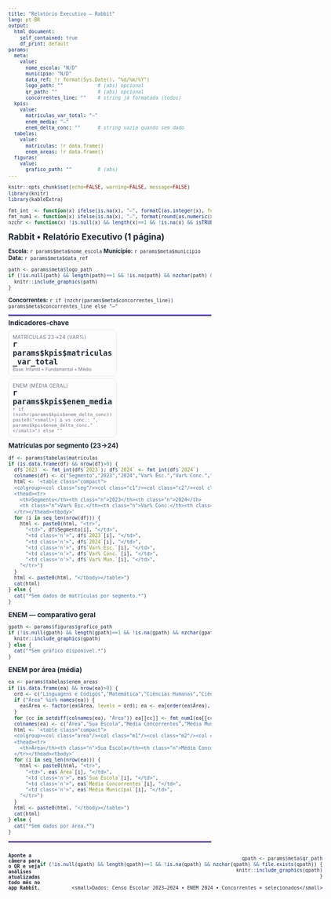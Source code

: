 ```yaml
---
title: "Relatório Executivo — Rabbit"
lang: pt-BR
output:
  html_document:
    self_contained: true
    df_print: default
params:
  meta:
    value:
      nome_escola: "N/D"
      municipio: "N/D"
      data_ref: !r format(Sys.Date(), "%d/%m/%Y")
      logo_path: ""            # (abs) opcional
      qr_path: ""              # (abs) opcional
      concorrentes_line: ""    # string já formatada (todos)
  kpis:
    value:
      matriculas_var_total: "—"
      enem_media: "—"
      enem_delta_conc: ""      # string vazia quando sem dado
  tabelas:
    value:
      matriculas: !r data.frame()
      enem_areas: !r data.frame()
  figuras:
    value:
      grafico_path: ""         # (abs)
---
```


```r
knitr::opts_chunk$set(echo=FALSE, warning=FALSE, message=FALSE)
library(knitr)
library(kableExtra)

fmt_int  <- function(x) ifelse(is.na(x), "—", formatC(as.integer(x), format="d", big.mark=".", decimal.mark=","))
fmt_num1 <- function(x) ifelse(is.na(x), "—", format(round(as.numeric(x),1), nsmall=1, decimal.mark=","))
nzchr <- function(x) !is.null(x) && length(x)==1 && !is.na(x) && isTRUE(nzchar(x))
```

<style>
@page { size: A4; margin: 10mm; }
* { -webkit-print-color-adjust: exact; print-color-adjust: exact; }
body { font-family: -apple-system, Segoe UI, Roboto, Arial, sans-serif; color: #1f2937; font-size: 11.5px; }
h1, h2, h3 { color: #1f2937; margin: 6px 0 4px; }
small { color: #6b7280; }
hr { border: 0; border-top: 2px solid #6A4CFF; margin: 6px 0 6px; }

table { width: 100%; border-collapse: collapse; margin: 2px 0 6px; }
th, td { border-bottom: 1px solid #e5e7eb; padding: 3px 6px; }
th { text-transform: uppercase; font-size: 9.5px; color: #6b7280; text-align: left; }

/* >>> NOVO: tabelas compactas com colgroup e números tabulares */
table.compact { width:100%; border-collapse:collapse; table-layout: fixed; }
table.compact th.n, table.compact td.n {
  text-align: right;
  white-space: nowrap;
  /* forçar dígitos com largura fixa */
  font-variant-numeric: tabular-nums;
  font-feature-settings: "tnum" 1, "lnum" 1;
  font-family: Segoe UI, Roboto, Arial, sans-serif;
}
/* larguras fixas p/ tabela de matrículas (1 + 5 colunas) */
table.compact col.seg { width: 32%; }
table.compact col.c1, table.compact col.c2, table.compact col.c3, table.compact col.c4, table.compact col.c5 { width: 13.6%; }

/* larguras fixas p/ tabela ENEM por área (1 + 3 colunas) */
table.compact col.area { width: 30%; }
table.compact col.m1, table.compact col.m2, table.compact col.m3 { width: 23.333%; }

img { display: block; }
section, h2, h3, table, p { page-break-inside: avoid; }
.kpi { display:inline-block; width: 49%; border:1px solid #e5e7eb; border-radius:10px; padding:8px; margin:2px 0; vertical-align:top; }
.kpi .title { font-size:10px; color:#6b7280; text-transform:uppercase; letter-spacing:.04em; }
.kpi .value { font-size:18px; font-weight:800; }
.kpi .delta { font-size:11px; color:#6b7280; }
.footer-note { display:flex; justify-content:space-between; align-items:flex-end; margin-top:6px; }
.footer-note .right { text-align:right; }
.cta { margin-top: 4px; font-weight:600; word-break: keep-all; white-space: normal; }
</style>


## Rabbit • Relatório Executivo (1 página)

**Escola:** `r params$meta$nome_escola`    **Município:** `r params$meta$municipio`    **Data:** `r params$meta$data_ref`

```r
path <- params$meta$logo_path
if (!is.null(path) && length(path)==1 && !is.na(path) && nzchar(path) && file.exists(path)) {
  knitr::include_graphics(path)
}
```

**Concorrentes:** `r if (nzchr(params$meta$concorrentes_line)) params$meta$concorrentes_line else "—"`

---

### Indicadores-chave
<div class="kpi">
  <div class="title">Matrículas 23→24 (var%)</div>
  <div class="value">`r params$kpis$matriculas_var_total`</div>
  <div class="delta"><small>Base: Infantil + Fundamental + Médio</small></div>
</div>
<div class="kpi">
  <div class="title">ENEM (média geral)</div>
  <div class="value">`r params$kpis$enem_media`</div>
  <div class="delta">`r if (nzchr(params$kpis$enem_delta_conc)) paste0("<small>| Δ vs conc.: ", params$kpis$enem_delta_conc,"</small>") else ""`</div>
</div>

### Matrículas por segmento (23→24)
```r
df <- params$tabelas$matriculas
if (is.data.frame(df) && nrow(df)>0) {
  df$`2023` <- fmt_int(df$`2023`); df$`2024` <- fmt_int(df$`2024`)
  colnames(df) <- c("Segmento","2023","2024","Var% Esc.","Var% Conc.","Var% Mun.")
  html <- '<table class="compact">
  <colgroup><col class="seg"/><col class="c1"/><col class="c2"/><col class="c3"/><col class="c4"/><col class="c5"/></colgroup>
  <thead><tr>
    <th>Segmento</th><th class="n">2023</th><th class="n">2024</th>
    <th class="n">Var% Esc.</th><th class="n">Var% Conc.</th><th class="n">Var% Mun.</th>
  </tr></thead><tbody>'
  for (i in seq_len(nrow(df))) {
    html <- paste0(html, "<tr>",
      "<td>", df$Segmento[i], "</td>",
      "<td class='n'>", df$`2023`[i], "</td>",
      "<td class='n'>", df$`2024`[i], "</td>",
      "<td class='n'>", df$`Var% Esc.`[i], "</td>",
      "<td class='n'>", df$`Var% Conc.`[i], "</td>",
      "<td class='n'>", df$`Var% Mun.`[i], "</td>",
    "</tr>")
  }
  html <- paste0(html, "</tbody></table>")
  cat(html)
} else {
  cat("*Sem dados de matrículas por segmento.*")
}
```

### ENEM — comparativo geral
```r
gpath <- params$figuras$grafico_path
if (!is.null(gpath) && length(gpath)==1 && !is.na(gpath) && nzchar(gpath) && file.exists(gpath)) {
  knitr::include_graphics(gpath)
} else {
  cat("*Sem gráfico disponível.*")
}
```

### ENEM por área (média)
```r
ea <- params$tabelas$enem_areas
if (is.data.frame(ea) && nrow(ea)>0) {
  ord <- c("Linguagens e Códigos","Matemática","Ciências Humanas","Ciências da Natureza","Redação")
  if ("Área" %in% names(ea)) {
    ea$Área <- factor(ea$Área, levels = ord); ea <- ea[order(ea$Área), , drop=FALSE]; ea$Área <- as.character(ea$Área)
  }
  for (cc in setdiff(colnames(ea), "Área")) ea[[cc]] <- fmt_num1(ea[[cc]])
  colnames(ea) <- c("Área","Sua Escola","Média Concorrentes","Média Municipal")
  html <- '<table class="compact">
  <colgroup><col class="area"/><col class="m1"/><col class="m2"/><col class="m3"/></colgroup>
  <thead><tr>
    <th>Área</th><th class="n">Sua Escola</th><th class="n">Média Concorrentes</th><th class="n">Média Municipal</th>
  </tr></thead><tbody>'
  for (i in seq_len(nrow(ea))) {
    html <- paste0(html, "<tr>",
      "<td>", ea$`Área`[i], "</td>",
      "<td class='n'>", ea$`Sua Escola`[i], "</td>",
      "<td class='n'>", ea$`Média Concorrentes`[i], "</td>",
      "<td class='n'>", ea$`Média Municipal`[i], "</td>",
    "</tr>")
  }
  html <- paste0(html, "</tbody></table>")
  cat(html)
} else {
  cat("*Sem dados por área.*")
}
```

---

<div class="footer-note">
  <div class="cta">
    Aponte a câmera para o QR e veja análises atualizadas todo mês no app Rabbit.
  </div>
  <div class="right">
```r
qpath <- params$meta$qr_path
if (!is.null(qpath) && length(qpath)==1 && !is.na(qpath) && nzchar(qpath) && file.exists(qpath)) {
  knitr::include_graphics(qpath)
}
```
    <small>Dados: Censo Escolar 2023–2024 • ENEM 2024 • Concorrentes = selecionados</small>
  </div>
</div>
